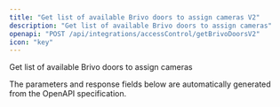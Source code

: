 ```yaml
---
title: "Get list of available Brivo doors to assign cameras V2"
description: "Get list of available Brivo doors to assign cameras"
openapi: "POST /api/integrations/accessControl/getBrivoDoorsV2"
icon: "key"
---
```


Get list of available Brivo doors to assign cameras

<Note>
The parameters and response fields below are automatically generated from the OpenAPI specification.
</Note>
